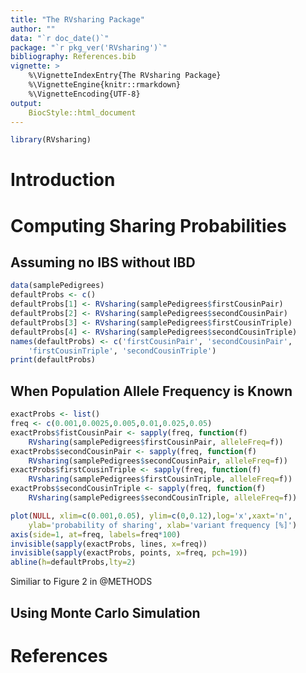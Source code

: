 ```yaml
---
title: "The RVsharing Package"
author: ""
data: "`r doc_date()`"
package: "`r pkg_ver('RVsharing')`"
bibliography: References.bib
vignette: >
    %\VignetteIndexEntry{The RVsharing Package}
    %\VignetteEngine{knitr::rmarkdown}
    %\VignetteEncoding{UTF-8}
output:
    BiocStyle::html_document
---
```


```r
library(RVsharing)
```

# Introduction 

# Computing Sharing Probabilities

## Assuming no IBS without IBD

```r
data(samplePedigrees)
defaultProbs <- c()
defaultProbs[1] <- RVsharing(samplePedigrees$firstCousinPair)
defaultProbs[2] <- RVsharing(samplePedigrees$secondCousinPair)
defaultProbs[3] <- RVsharing(samplePedigrees$firstCousinTriple)
defaultProbs[4] <- RVsharing(samplePedigrees$secondCousinTriple)
names(defaultProbs) <- c('firstCousinPair', 'secondCousinPair',
    'firstCousinTriple', 'secondCousinTriple')
print(defaultProbs)
```

## When Population Allele Frequency is Known

```r
exactProbs <- list()
freq <- c(0.001,0.0025,0.005,0.01,0.025,0.05)
exactProbs$fistCousinPair <- sapply(freq, function(f)
    RVsharing(samplePedigrees$firstCousinPair, alleleFreq=f))
exactProbs$secondCousinPair <- sapply(freq, function(f)
    RVsharing(samplePedigrees$secondCousinPair, alleleFreq=f))
exactProbs$firstCousinTriple <- sapply(freq, function(f)
    RVsharing(samplePedigrees$firstCousinTriple, alleleFreq=f))
exactProbs$secondCousinTriple <- sapply(freq, function(f)
    RVsharing(samplePedigrees$secondCousinTriple, alleleFreq=f))

plot(NULL, xlim=c(0.001,0.05), ylim=c(0,0.12),log='x',xaxt='n',
    ylab='probability of sharing', xlab='variant frequency [%]')
axis(side=1, at=freq, labels=freq*100)
invisible(sapply(exactProbs, lines, x=freq))
invisible(sapply(exactProbs, points, x=freq, pch=19))
abline(h=defaultProbs,lty=2)
```

Similiar to Figure 2 in @METHODS

## Using Monte Carlo Simulation

# References
